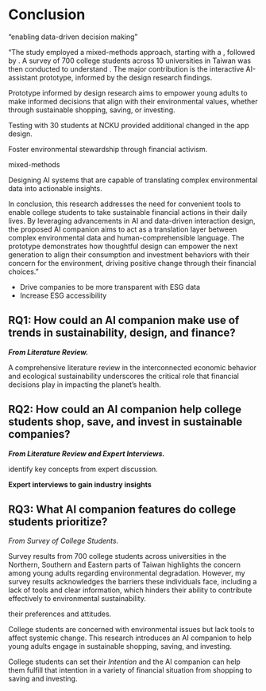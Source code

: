 # Conclusion

"enabling data-driven decision making"

"The study employed a mixed-methods approach, starting with a , followed by . A survey of 700 college students across 10 universities in Taiwan was then conducted to understand . The major contribution is the interactive AI-assistant prototype, informed by the design research findings.

Prototype informed by design research aims to empower young adults to make informed decisions that align with their environmental values, whether through sustainable shopping, saving, or investing.

Testing with 30 students at NCKU provided additional changed in the app design.

Foster environmental stewardship through financial activism.

mixed-methods

Designing AI systems that are capable of translating complex environmental data into actionable insights.

In conclusion, this research addresses the need for convenient tools to enable college students to take sustainable financial actions in their daily lives. By leveraging advancements in AI and data-driven interaction design, the proposed AI companion aims to act as a translation layer between complex environmental data and human-comprehensible language. The prototype demonstrates how thoughtful design can empower the next generation to align their consumption and investment behaviors with their concern for the environment, driving positive change through their financial choices."

-   Drive companies to be more transparent with ESG data
-   Increase ESG accessibility

## RQ1: How could an AI companion make use of trends in sustainability, design, and finance?

***From Literature Review.***

A comprehensive literature review in the interconnected economic behavior and ecological sustainability underscores the critical role that financial decisions play in impacting the planet's health.

## RQ2: How could an AI companion help college students shop, save, and invest in sustainable companies?

***From Literature Review and Expert Interviews.***

identify key concepts from expert discussion.

**Expert interviews to gain industry insights**

## RQ3: What AI companion features do college students prioritize?

*From Survey of College Students.*

Survey results from 700 college students across universities in the Northern, Southern and Eastern parts of Taiwan highlights the concern among young adults regarding environmental degradation. However, my survey results acknowledges the barriers these individuals face, including a lack of tools and clear information, which hinders their ability to contribute effectively to environmental sustainability.

their preferences and attitudes.

College students are concerned with environmental issues but lack tools to affect systemic change. This research introduces an AI companion to help young adults engage in sustainable shopping, saving, and investing.

College students can set their *Intention* and the AI companion can help them fulfill that intention in a variety of financial situation from shopping to saving and investing.